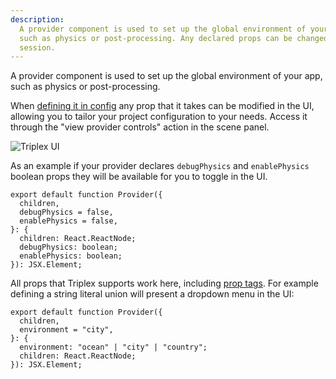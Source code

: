 ```yaml
---
description:
  A provider component is used to set up the global environment of your app,
  such as physics or post-processing. Any declared props can be changed during a
  session.
---
```


A provider component is used to set up the global environment of your app, such
as physics or post-processing.

When [defining it in config](/docs/api-reference/config#provider) any prop that
it takes can be modified in the UI, allowing you to tailor your project
configuration to your needs. Access it through the "view provider controls"
action in the scene panel.

![Triplex UI](/ui/provider-config.png)

As an example if your provider declares `debugPhysics` and `enablePhysics`
boolean props they will be available for you to toggle in the UI.

```tsx
export default function Provider({
  children,
  debugPhysics = false,
  enablePhysics = false,
}: {
  children: React.ReactNode;
  debugPhysics: boolean;
  enablePhysics: boolean;
}): JSX.Element;
```

All props that Triplex supports work here, including
[prop tags](/docs/user-guide/prop-tags). For example defining a string literal
union will present a dropdown menu in the UI:

```tsx
export default function Provider({
  children,
  environment = "city",
}: {
  environment: "ocean" | "city" | "country";
  children: React.ReactNode;
}): JSX.Element;
```
